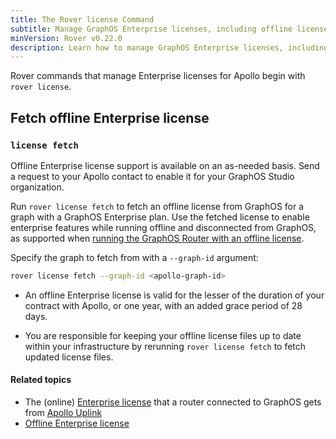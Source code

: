 ```yaml
---
title: The Rover license Command
subtitle: Manage GraphOS Enterprise licenses, including offline licenses 
minVersion: Rover v0.22.0
description: Learn how to manage GraphOS Enterprise licenses, including offline licenses, using the Rover CLI license command.
---
```


Rover commands that manage Enterprise licenses for Apollo begin with `rover license`.

## Fetch offline Enterprise license 

### `license fetch`

<Tip>

Offline Enterprise license support is available on an as-needed basis. Send a request to your Apollo contact to enable it for your GraphOS Studio organization.

</Tip>

Run `rover license fetch` to fetch an offline license from GraphOS for a graph with a GraphOS Enterprise plan. Use the fetched license to enable enterprise features while running offline and disconnected from GraphOS, as supported when [running the GraphOS Router with an offline license](/graphos/routing/license#offline-license).

Specify the graph to fetch from with a `--graph-id` argument: 

```bash
rover license fetch --graph-id <apollo-graph-id>
```

<Note>

* An offline Enterprise license is valid for the lesser of the duration of your contract with Apollo, or one year, with an added grace period of 28 days. 

* You are responsible for keeping your offline license files up to date within your infrastructure by rerunning `rover license fetch` to fetch updated license files.

</Note>

#### Related topics

* The (online) [Enterprise license](/graphos/routing/graphos-features#the-enterprise-license) that a router connected to GraphOS gets from [Apollo Uplink](/federation/managed-federation/uplink/)
* [Offline Enterprise license](/graphos/routing/license#offline-license)
